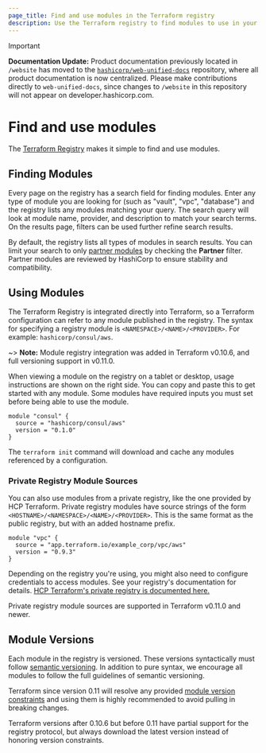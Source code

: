 ```yaml
---
page_title: Find and use modules in the Terraform registry
description: Use the Terraform registry to find modules to use in your Terraform configuration.
---
```


> [!IMPORTANT]  
> **Documentation Update:** Product documentation previously located in `/website` has moved to the [`hashicorp/web-unified-docs`](https://github.com/hashicorp/web-unified-docs) repository, where all product documentation is now centralized. Please make contributions directly to `web-unified-docs`, since changes to `/website` in this repository will not appear on developer.hashicorp.com.

# Find and use modules

The [Terraform Registry](https://registry.terraform.io) makes it simple to
find and use modules.

## Finding Modules

Every page on the registry has a search field for finding
modules. Enter any type of module you are looking for (such as "vault",
"vpc", "database") and the registry lists any modules matching your query. The search query will look at module name, provider, and description to match your search terms. On the results page, filters can be used further refine search results.

By default, the registry lists all types of modules in search results. You can limit your search to only [partner modules](/terraform/registry/modules/partner) by checking the **Partner** filter. Partner modules are reviewed by HashiCorp to ensure stability and compatibility.

## Using Modules

The Terraform Registry is integrated directly into Terraform, so a Terraform
configuration can refer to any module published in the registry. The syntax for
specifying a registry module is `<NAMESPACE>/<NAME>/<PROVIDER>`. For example:
`hashicorp/consul/aws`.

~> **Note:** Module registry integration was added in Terraform v0.10.6, and full versioning support in v0.11.0.

When viewing a module on the registry on a tablet or desktop, usage instructions
are shown on the right side.
You can copy and paste this to get started with any module. Some modules
have required inputs you must set before being able to use the module.

```hcl
module "consul" {
  source = "hashicorp/consul/aws"
  version = "0.1.0"
}
```

The `terraform init` command will download and cache any modules referenced by
a configuration.

### Private Registry Module Sources

You can also use modules from a private registry, like the one provided by
HCP Terraform. Private registry modules have source strings of the form
`<HOSTNAME>/<NAMESPACE>/<NAME>/<PROVIDER>`. This is the same format as the
public registry, but with an added hostname prefix.

```hcl
module "vpc" {
  source = "app.terraform.io/example_corp/vpc/aws"
  version = "0.9.3"
}
```

Depending on the registry you're using, you might also need to configure
credentials to access modules. See your registry's documentation for details.
[HCP Terraform's private registry is documented here.](/terraform/cloud-docs/registry)

Private registry module sources are supported in Terraform v0.11.0 and
newer.

## Module Versions

Each module in the registry is versioned. These versions syntactically must
follow [semantic versioning](http://semver.org/). In addition to pure syntax,
we encourage all modules to follow the full guidelines of semantic versioning.

Terraform since version 0.11 will resolve any provided
[module version constraints](/terraform/language/modules/syntax#version) and
using them is highly recommended to avoid pulling in breaking changes.

Terraform versions after 0.10.6 but before 0.11 have partial support for the registry
protocol, but always download the latest version instead of honoring version
constraints.
